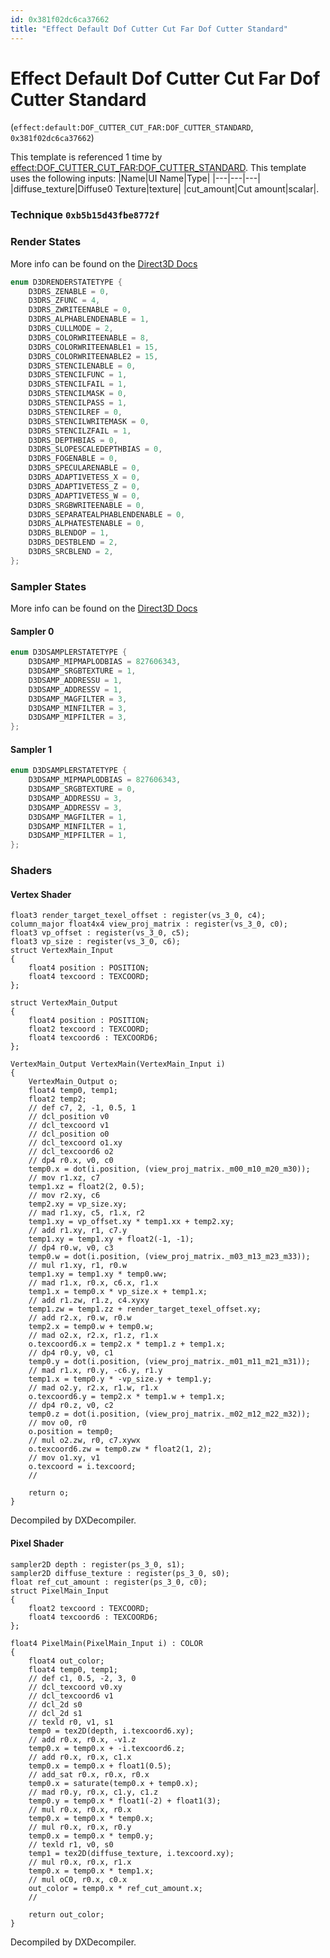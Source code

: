 ```yaml
---
id: 0x381f02dc6ca37662
title: "Effect Default Dof Cutter Cut Far Dof Cutter Standard"
---
```


# Effect Default Dof Cutter Cut Far Dof Cutter Standard
(`effect:default:DOF_CUTTER_CUT_FAR:DOF_CUTTER_STANDARD`, `0x381f02dc6ca37662`)

This template is referenced 1 time by [effect:DOF_CUTTER_CUT_FAR:DOF_CUTTER_STANDARD](/docs/Generated/Render%20Templates/base.render_template_database#effect-dof-cutter-cut-far-dof-cutter-standard).
This template uses the following inputs:
 |Name|UI Name|Type|
|---|---|---|
|diffuse_texture|Diffuse0 Texture|texture|
|cut_amount|Cut amount|scalar|.

### Technique `0xb5b15d43fbe8772f`
### Render States
More info can be found on the [Direct3D Docs](https://learn.microsoft.com/en-us/windows/win32/direct3d9/d3drenderstatetype)
```cpp
enum D3DRENDERSTATETYPE {
	D3DRS_ZENABLE = 0,
	D3DRS_ZFUNC = 4,
	D3DRS_ZWRITEENABLE = 0,
	D3DRS_ALPHABLENDENABLE = 1,
	D3DRS_CULLMODE = 2,
	D3DRS_COLORWRITEENABLE = 8,
	D3DRS_COLORWRITEENABLE1 = 15,
	D3DRS_COLORWRITEENABLE2 = 15,
	D3DRS_STENCILENABLE = 0,
	D3DRS_STENCILFUNC = 1,
	D3DRS_STENCILFAIL = 1,
	D3DRS_STENCILMASK = 0,
	D3DRS_STENCILPASS = 1,
	D3DRS_STENCILREF = 0,
	D3DRS_STENCILWRITEMASK = 0,
	D3DRS_STENCILZFAIL = 1,
	D3DRS_DEPTHBIAS = 0,
	D3DRS_SLOPESCALEDEPTHBIAS = 0,
	D3DRS_FOGENABLE = 0,
	D3DRS_SPECULARENABLE = 0,
	D3DRS_ADAPTIVETESS_X = 0,
	D3DRS_ADAPTIVETESS_Z = 0,
	D3DRS_ADAPTIVETESS_W = 0,
	D3DRS_SRGBWRITEENABLE = 0,
	D3DRS_SEPARATEALPHABLENDENABLE = 0,
	D3DRS_ALPHATESTENABLE = 0,
	D3DRS_BLENDOP = 1,
	D3DRS_DESTBLEND = 2,
	D3DRS_SRCBLEND = 2,
};
```
### Sampler States
More info can be found on the [Direct3D Docs](https://learn.microsoft.com/en-us/windows/win32/direct3d9/d3dsamplerstatetype)
#### Sampler 0
```cpp
enum D3DSAMPLERSTATETYPE {
	D3DSAMP_MIPMAPLODBIAS = 827606343,
	D3DSAMP_SRGBTEXTURE = 1,
	D3DSAMP_ADDRESSU = 1,
	D3DSAMP_ADDRESSV = 1,
	D3DSAMP_MAGFILTER = 3,
	D3DSAMP_MINFILTER = 3,
	D3DSAMP_MIPFILTER = 3,
};
```
#### Sampler 1
```cpp
enum D3DSAMPLERSTATETYPE {
	D3DSAMP_MIPMAPLODBIAS = 827606343,
	D3DSAMP_SRGBTEXTURE = 0,
	D3DSAMP_ADDRESSU = 3,
	D3DSAMP_ADDRESSV = 3,
	D3DSAMP_MAGFILTER = 1,
	D3DSAMP_MINFILTER = 1,
	D3DSAMP_MIPFILTER = 1,
};
```
### Shaders
#### Vertex Shader
```hlsl
float3 render_target_texel_offset : register(vs_3_0, c4);
column_major float4x4 view_proj_matrix : register(vs_3_0, c0);
float3 vp_offset : register(vs_3_0, c5);
float3 vp_size : register(vs_3_0, c6);
struct VertexMain_Input
{
    float4 position : POSITION;
    float4 texcoord : TEXCOORD;
};

struct VertexMain_Output
{
    float4 position : POSITION;
    float2 texcoord : TEXCOORD;
    float4 texcoord6 : TEXCOORD6;
};

VertexMain_Output VertexMain(VertexMain_Input i)
{
    VertexMain_Output o;
    float4 temp0, temp1;
    float2 temp2;
    // def c7, 2, -1, 0.5, 1
    // dcl_position v0
    // dcl_texcoord v1
    // dcl_position o0
    // dcl_texcoord o1.xy
    // dcl_texcoord6 o2
    // dp4 r0.x, v0, c0
    temp0.x = dot(i.position, (view_proj_matrix._m00_m10_m20_m30));
    // mov r1.xz, c7
    temp1.xz = float2(2, 0.5);
    // mov r2.xy, c6
    temp2.xy = vp_size.xy;
    // mad r1.xy, c5, r1.x, r2
    temp1.xy = vp_offset.xy * temp1.xx + temp2.xy;
    // add r1.xy, r1, c7.y
    temp1.xy = temp1.xy + float2(-1, -1);
    // dp4 r0.w, v0, c3
    temp0.w = dot(i.position, (view_proj_matrix._m03_m13_m23_m33));
    // mul r1.xy, r1, r0.w
    temp1.xy = temp1.xy * temp0.ww;
    // mad r1.x, r0.x, c6.x, r1.x
    temp1.x = temp0.x * vp_size.x + temp1.x;
    // add r1.zw, r1.z, c4.xyxy
    temp1.zw = temp1.zz + render_target_texel_offset.xy;
    // add r2.x, r0.w, r0.w
    temp2.x = temp0.w + temp0.w;
    // mad o2.x, r2.x, r1.z, r1.x
    o.texcoord6.x = temp2.x * temp1.z + temp1.x;
    // dp4 r0.y, v0, c1
    temp0.y = dot(i.position, (view_proj_matrix._m01_m11_m21_m31));
    // mad r1.x, r0.y, -c6.y, r1.y
    temp1.x = temp0.y * -vp_size.y + temp1.y;
    // mad o2.y, r2.x, r1.w, r1.x
    o.texcoord6.y = temp2.x * temp1.w + temp1.x;
    // dp4 r0.z, v0, c2
    temp0.z = dot(i.position, (view_proj_matrix._m02_m12_m22_m32));
    // mov o0, r0
    o.position = temp0;
    // mul o2.zw, r0, c7.xywx
    o.texcoord6.zw = temp0.zw * float2(1, 2);
    // mov o1.xy, v1
    o.texcoord = i.texcoord;
    // 

    return o;
}
```
Decompiled by DXDecompiler.
#### Pixel Shader
```hlsl
sampler2D depth : register(ps_3_0, s1);
sampler2D diffuse_texture : register(ps_3_0, s0);
float ref_cut_amount : register(ps_3_0, c0);
struct PixelMain_Input
{
    float2 texcoord : TEXCOORD;
    float4 texcoord6 : TEXCOORD6;
};

float4 PixelMain(PixelMain_Input i) : COLOR
{
    float4 out_color;
    float4 temp0, temp1;
    // def c1, 0.5, -2, 3, 0
    // dcl_texcoord v0.xy
    // dcl_texcoord6 v1
    // dcl_2d s0
    // dcl_2d s1
    // texld r0, v1, s1
    temp0 = tex2D(depth, i.texcoord6.xy);
    // add r0.x, r0.x, -v1.z
    temp0.x = temp0.x + -i.texcoord6.z;
    // add r0.x, r0.x, c1.x
    temp0.x = temp0.x + float1(0.5);
    // add_sat r0.x, r0.x, r0.x
    temp0.x = saturate(temp0.x + temp0.x);
    // mad r0.y, r0.x, c1.y, c1.z
    temp0.y = temp0.x * float1(-2) + float1(3);
    // mul r0.x, r0.x, r0.x
    temp0.x = temp0.x * temp0.x;
    // mul r0.x, r0.x, r0.y
    temp0.x = temp0.x * temp0.y;
    // texld r1, v0, s0
    temp1 = tex2D(diffuse_texture, i.texcoord.xy);
    // mul r0.x, r0.x, r1.x
    temp0.x = temp0.x * temp1.x;
    // mul oC0, r0.x, c0.x
    out_color = temp0.x * ref_cut_amount.x;
    // 

    return out_color;
}
```
Decompiled by DXDecompiler.
